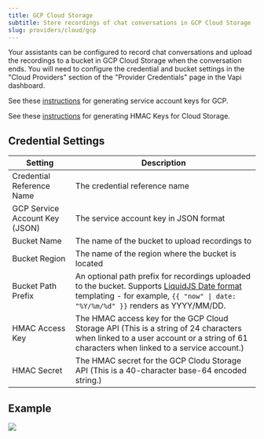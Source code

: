 ```yaml
---
title: GCP Cloud Storage 
subtitle: Store recordings of chat conversations in GCP Cloud Storage
slug: providers/cloud/gcp
---
```


Your assistants can be configured to record chat conversations and upload
the recordings to a bucket in GCP Cloud Storage when the conversation ends.  You will
need to configure the credential and bucket settings in the "Cloud Providers"
section of the "Provider Credentials" page in the Vapi dashboard.

See these [instructions](https://cloud.google.com/iam/docs/keys-create-delete) for generating service account keys for GCP.

See these [instructions](https://cloud.google.com/storage/docs/authentication/hmackeys) for generating HMAC Keys for Cloud Storage.

## Credential Settings

Setting                        | Description
------------------------------ | -------------------------------------------------------
Credential Reference Name      | The credential reference name
GCP Service Account Key (JSON) | The service account key in JSON format
Bucket Name                    | The name of the bucket to upload recordings to
Bucket Region                  | The name of the region where the bucket is located
Bucket Path Prefix             | An optional path prefix for recordings uploaded to the bucket. Supports [LiquidJS Date format](https://liquidjs.com/filters/date.html) templating - for example, `{{ "now" \| date: "%Y/%m/%d" }}` renders as YYYY/MM/DD.
HMAC Access Key                | The HMAC access key for the GCP Cloud Storage API (This is a string of 24 characters when linked to a user account or a string of 61 characters when linked to a service account.)
HMAC Secret                    | The HMAC secret for the GCP Clodu Storage API (This is a 40-character base-64 encoded string.)

## Example

<Frame caption="Example Configuration">
  <img src="../../static/images/credentials/provider/cloud-provider-gcp-hmac.png" />
</Frame>
